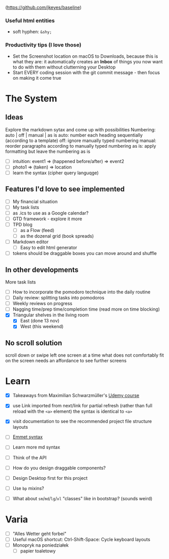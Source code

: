 (https://github.com/jkeyes/baseline)

### Useful html entities

- soft hyphen: `&shy;`

### Productivity tips (I love those)

- Set the Screenshot location on macOS to Downloads, because this is what they are: it automatically creates an **Inbox** of things you now want to do with them without clutterning your Desktop
- Start EVERY coding session with the git commit message - then focus on making it come true

# The System

## Ideas

Explore the markdown sytax and come up with possibilities
Numbering: auto | off | manual | as is
auto: number each heading sequentially (according to a template)
off: ignore manually typed numbering
manual: reorder paragraphs according to manually typed numbering
as is: apply formatting but leave the numbering as is

- [ ] intuition: event1 => (happened before/after) => event2
- [ ] photo1 => (taken) => location
- [ ] learn the syntax (cipher query languqge)

## Features I'd love to see implemented

- [ ] My financial situation
- [ ] My task lists
- [ ] as .ics to use as a Google calendar?
- [ ] GTD framework - explore it more
- [ ] TPD blog
   - [ ] as a Flow (feed)
   - [ ] as the dozenal grid (book spreads)
- [ ] Markdown editor
   - [ ] Easy to edit html generator
- [ ] tokens should be draggable boxes you can move around and shuffle

## In other developments

More task lists

- [ ] How to incorporate the pomodoro technique into the daily routine
- [ ] Daily review: splitting tasks into pomodoros
- [ ] Weekly reviews on progress
- [ ] Nagging time/prep time/completion time (read more on time blocking)
- [x] Triangular shelves in the living room
   - [x] East (done 13 nov)
   - [x] West (this weekend)

## No scroll solution

scroll down or swipe left one screen at a time
what does not comfortably fit on the screen needs an affordance to see further screens


# Learn

- [x] Takeaways from Maximilian Schwarzmüller's [Udemy course](https://mckinsey.udemy.com/course/nextjs-react-the-complete-guide)
- [x] use Link imported from next/link for partial refresh (rather than full reload with the `<a>` element) the syntax is identical to `<a>`
- [x] visit documentation to see the recommended project file structure layouts
- [ ] [Emmet syntax](https://docs.emmet.io/cheat-sheet/)
- [ ] Learn more md syntax
- [ ] Think of the API
- [ ] How do you design draggable components?
- [ ] Design Desktop first for this project
- [ ] Use `bp` mixins?
- [ ] What about `sm`/`md`/`lg`/`xl` "classes" like in bootstrap? (sounds weird)


# Varia

- [ ] "Alles Wetter geht forbei"
- [ ] Useful macOS shortcut: Ctrl-Shift-Space: Cycle keyboard layouts
- [ ] Monopryk na poniedziałek
   - [ ] papier toaletowy
